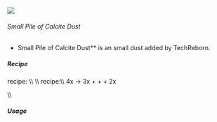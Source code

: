![](/mods/techreborn/small_pile_of_calcite_dust.png)

###### Small Pile of Calcite Dust

- Small Pile of Calcite Dust** is an small dust added by
        TechReborn.


##### Recipe

<Mcitem id="minecraft:crafting_table"/> recipe: \\\\
<Recipe recipe=" input air air air input air techreborn:calcite_dust
air input air air air output techreborn:small_pile_of_calcite_dust,4
"/> \\\\
<Mcitem id="techreborn:industrial_centrifuge"/>
recipe:\\\\ 4x <Mcitem id="minecraft:lapis_lazuli"/>
-\> 3x <Mcitem id="techreborn:lazurite_dust"/> +
<Mcitem id="techreborn:small_pile_of_pyrite_dust"/> +
<Mcitem id="techreborn:small_pile_of_calcite_dust"/> +
2x
<Mcitem id="techreborn:small_pile_of_sodalite_dust"/>

\\\\

##### Usage

<Recipe recipe=" input techreborn:small_pile_of_calcite_dust
techreborn:small_pile_of_calcite_dust air input
techreborn:small_pile_of_calcite_dust
techreborn:small_pile_of_calcite_dust air input air air air output
techreborn:calcite_dust "/>
